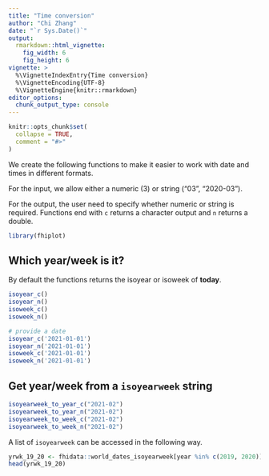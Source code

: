 ```yaml
---
title: "Time conversion"
author: "Chi Zhang"
date: "`r Sys.Date()`"
output:
  rmarkdown::html_vignette:
    fig_width: 6
    fig_height: 6
vignette: >
  %\VignetteIndexEntry{Time conversion}
  %\VignetteEncoding{UTF-8}
  %\VignetteEngine{knitr::rmarkdown}
editor_options: 
  chunk_output_type: console
---
```


```r
knitr::opts_chunk$set(
  collapse = TRUE,
  comment = "#>"
)
```

We create the following functions to make it easier to work with date and times in different formats. 


For the input, we allow either a numeric (3) or string ("03", "2020-03"). 

For the output, the user need to specify whether numeric or string is required. Functions end with `c` returns a character output and `n` returns a double. 


```r
library(fhiplot)
```


## Which year/week is it?

By default the functions returns the isoyear or isoweek of **today**. 

```r
isoyear_c()
isoyear_n()
isoweek_c()
isoweek_n()

# provide a date
isoyear_c('2021-01-01')
isoyear_n('2021-01-01')
isoweek_c('2021-01-01')
isoweek_n('2021-01-01')
```




## Get year/week from a `isoyearweek` string

```r
isoyearweek_to_year_c("2021-02")
isoyearweek_to_year_n("2021-02")
isoyearweek_to_week_c("2021-02")
isoyearweek_to_week_n("2021-02")
```


A list of `isoyearweek` can be accessed in the following way. 

```r
yrwk_19_20 <- fhidata::world_dates_isoyearweek[year %in% c(2019, 2020)]
head(yrwk_19_20)
```




